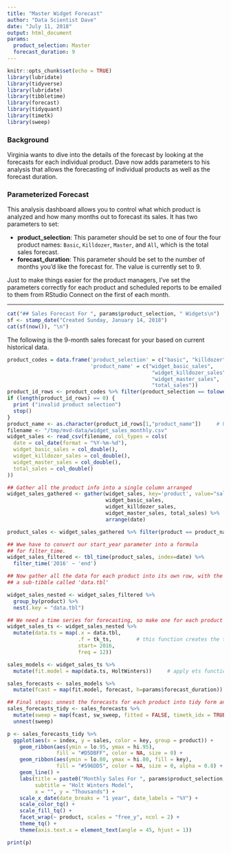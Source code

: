 ```yaml
---
title: "Master Widget Forecast"
author: "Data Scientist Dave"
date: "July 11, 2018"
output: html_document
params:
  product_selection: Master
  forecast_duration: 9
---
```


```r
knitr::opts_chunk$set(echo = TRUE)
library(lubridate)
library(tidyverse)
library(lubridate)
library(tibbletime)
library(forecast)
library(tidyquant)
library(timetk)
library(sweep)
```
### Background

Virginia wants to dive into the details of the forecast by looking at the forecasts for each individual product. Dave now adds parameters to his analysis that allows the forecasting of individual products as well as the forecast duration.

### Parameterized Forecast
This analysis dashboard allows you to control what which product is analyzed and how many months out to forecast its sales. It has two parameters to set:

* **product_selection**: This parameter should be set to one of four the four product names: `Basic`, `Killdozer`, `Master`, and `All`, which is the total sales forecast.
* **forecast_duration**: This parameter should be set to the number of months you'd like the forecast for. The value is currently set to 9.

Just to make things easier for the product managers, I've set the parameters correctly for each product and scheduled reports to be emailed to them from RStudio Connect on the first of each month.

---

```r
cat("## Sales Forecast For ", params$product_selection, " Widgets\n")
sf <- stamp_date("Created Sunday, January 14, 2018")
cat(sf(now()), "\n")
```

The following is the 9-month sales forecast for your based on current historical data. 

```r
product_codes = data.frame('product_selection' = c("basic", "killdozer", "master", "all"),
                           'product_name' = c("widget_basic_sales",
                                               "widget_killdozer_sales", 
                                               "widget_master_sales", 
                                               "total_sales"))
product_id_rows <- product_codes %>% filter(product_selection == tolower(params$product_selection))
if (length(product_id_rows) == 0) {
  print ("invalid product selection")
  stop()
}
product_name <- as.character(product_id_rows[1,"product_name"])     # Use first result if multiple results returned
filename <- "/tmp/mvd-data/widget_sales_monthly.csv"
widget_sales <- read_csv(filename, col_types = cols(
  date = col_date(format = "%Y-%m-%d"),
  widget_basic_sales = col_double(),
  widget_killdozer_sales = col_double(),
  widget_master_sales = col_double(),
  total_sales = col_double()
))

## Gather all the product info into a single column arranged 
widget_sales_gathered <- gather(widget_sales, key='product', value="sales", 
                                widget_basic_sales, 
                                widget_killdozer_sales, 
                                widget_master_sales, total_sales) %>%
                                arrange(date)

product_sales <- widget_sales_gathered %>% filter(product == product_name)

## Wwe have to convert our start_year parameter into a formula
## for filter_time.
widget_sales_filtered <- tbl_time(product_sales, index=date) %>% 
  filter_time('2016' ~ 'end')

## Now gather all the data for each product into its own row, with the sales becoming
## a sub-tibble called 'data.tbl'

widget_sales_nested <- widget_sales_filtered %>%
  group_by(product) %>%
  nest(.key = "data.tbl")

## We need a time series for forecasting, so make one for each product
widget_sales_ts <- widget_sales_nested %>%
  mutate(data.ts = map(.x = data.tbl,
                       .f = tk_ts,        # this function creates the time series
                       start= 2016,
                       freq = 12))

sales_models <- widget_sales_ts %>%
  mutate(fit.model = map(data.ts, HoltWinters))     # apply ets function and put output in data.ts column

sales_forecasts <- sales_models %>%
  mutate(fcast = map(fit.model, forecast, h=params$forecast_duration)) # apply forecast for 12 months

## Final steps: unnest the forecasts for each product into tidy form and then plot results
sales_forecasts_tidy <- sales_forecasts %>%
  mutate(sweep = map(fcast, sw_sweep, fitted = FALSE, timetk_idx = TRUE)) %>%
  unnest(sweep)

p <- sales_forecasts_tidy %>%
  ggplot(aes(x = index, y = sales, color = key, group = product)) +
    geom_ribbon(aes(ymin = lo.95, ymax = hi.95), 
                fill = "#D5DBFF", color = NA, size = 0) +
    geom_ribbon(aes(ymin = lo.80, ymax = hi.80, fill = key), 
                fill = "#596DD5", color = NA, size = 0, alpha = 0.8) +
    geom_line() +
    labs(title = paste0("Monthly Sales For ", params$product_selection, " Widgets"),
         subtitle = "Holt Winters Model",
         x = "", y = "Thousands") +
    scale_x_date(date_breaks = "1 year", date_labels = "%Y") +
    scale_color_tq() +
    scale_fill_tq() +
    facet_wrap(~ product, scales = "free_y", ncol = 2) +
    theme_tq() +
    theme(axis.text.x = element_text(angle = 45, hjust = 1))

print(p)

```
